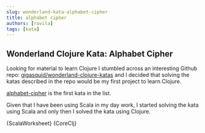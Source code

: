 ```yaml
---
slug: wonderland-kata-alphabet-cipher
title: alphabet cipher
authors: [ravila]
tags: [kata]
---
```



## Wonderland Clojure Kata: Alphabet Cipher

Looking for material to learn Clojure I stumbled across an interesting Github repo:
[gigasquid/wonderland-clojure-katas](https://github.com/gigasquid/wonderland-clojure-katas)
and I decided that solving the katas described in the repo would be my first project
to learn Clojure.

[alphabet-cipher](https://github.com/gigasquid/wonderland-clojure-katas/tree/master/alphabet-cipher)
is the first kata in the list.

<!--truncate-->

Given that I have been using Scala in my day work, I started solving the kata
using Scala and only then I solved the kata using Clojure.


<Tabs>
  <TabItem value="scala" label="Scala" default>
    <CodeBlock language="scala" title="kata.worksheet.sc">{ScalaWorksheet}</CodeBlock>
  </TabItem>
  <TabItem value="clojure" label="Clojure">
    <CodeBlock language="clojure" title="core.clj">{CoreClj}</CodeBlock>
  </TabItem>
</Tabs>
